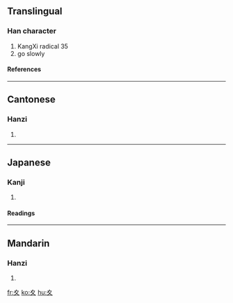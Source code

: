 {{see|攵}}
==Translingual==
{{Han stroke|[[Image:夊-order.gif]]}}
===Han character===
{{Han char|rn=35|rad=夊|as=00|sn=3|four=|canj=竹水 (HE), XX竹水 (XXHE)}}
# KangXi radical 35
# go slowly
====References====
{{Han ref|kx=0245.010|dkj=05708|dj=0485.180|hdz=20867.160|uh=590A|ud=22794}}
----
==Cantonese==
===Hanzi===
{{yue-hanzi|jyut=|y=seui1}}
# {{defn|Cantonese}}
----
==Japanese==
===Kanji===
{{ja-kanji|grade=9|rs=夊00}}
# {{defn|Japanese}}
====Readings====
{{ja-readings|on=[[すい]] (sui)|kun=[[すいにょう]] (suinyō)}}
----
==Mandarin==
===Hanzi===
{{cmn-hanzi|pin=[[suī]] ([[sui1]])|wg=sui<sup>1</sup>}}
# {{defn|Mandarin}}

[[fr:夊]]
[[ko:夊]]
[[hu:夊]]
